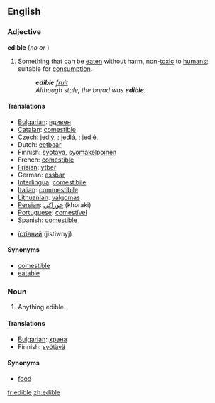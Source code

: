 ==English==

===Adjective===
'''edible'''  (''no'' {{compar}} ''or'' {{superl}})

# Something that can be [[eaten]] without harm, non-[[toxic]] to [[human]]s; suitable for [[consumption]].
#:'''''edible''' [[fruit]]''
#:''Although stale, the bread was '''edible'''.''

====Translations====
*[[Bulgarian]]: [[ядивен]] {{m}}
*[[Catalan]]: [[comestible]]
*[[Czech]]: [[jedlý]], {{m}}; [[jedlá]], {{f}}; [[jedlé]], {{n}}
*Dutch: [[eetbaar]]
*Finnish: [[syötävä]], [[syömäkelpoinen]]
*French: [[comestible]]
*[[Frisian]]: [[ytber]]
*German: [[essbar]]
*[[Interlingua]]: [[comestibile]]
*[[Italian]]: [[commestibile]]
*[[Lithuanian]]: [[valgomas]]
*[[Persian]]: [[خوراكی]] (khoraki)
*[[Portuguese]]: [[comestível]]
*Spanish: [[comestible]]
*{{uk}} [[їстівний]] {{m}} (jist'''i'''wnyj)

====Synonyms====
*[[comestible]]
*[[eatable]]

===Noun===
{{en-noun-reg}} 

# Anything edible.

====Translations====
*[[Bulgarian]]: [[храна]] {{f}}
*Finnish: [[syötävä]]

====Synonyms====
*[[food]]

[[fr:edible]]
[[zh:edible]]